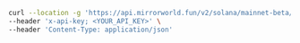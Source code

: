 ```bash
curl --location -g 'https://api.mirrorworld.fun/v2/solana/mainnet-beta/asset/nft/Ct1GvgpBzzhMtKb7nKc3U3kouPA3fHncAahPY1HthB9E' \
--header 'x-api-key; <YOUR_API_KEY>' \
--header 'Content-Type: application/json'
```